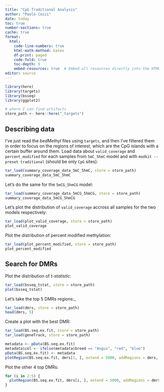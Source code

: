 ```yaml
---
title: "CpG Traditional Analysis"
author: "Paolo Cozzi"
date: today
toc: true
number-sections: true
cache: true
format:
  html:
    code-line-numbers: true
    html-math-method: katex
    df-print: paged
    code-fold: true
    toc-depth: 5
    embed-resources: true  # Embed all resources directly into the HTML file
editor: source
---
```


```r
library(here)
library(targets)
library(bsseq)
library(ggplot2)

# where I can find artifacts
store_path <- here::here("_targets")
```

## Describing data

I've just read the *bedMethyl* files using `targets`, and then I've filtered them
in order to focus on the regions of interest, which are the CpG islands with
a certain buffer around them. Load data about `valid_coverage` and `percent_modified`
for each samples from `5mC_5hmC` model and with `modkit --preset traditional`
(should be only `CpG` sites):

```r
tar_load(summary_coverage_data_5mC_5hmC, store = store_path)
summary_coverage_data_5mC_5hmC
```

Let's do the same for the `5mCG_5hmCG` model:

```r
tar_load(summary_coverage_data_5mCG_5hmCG, store = store_path)
summary_coverage_data_5mCG_5hmCG
```

Let's plot the distribution of `valid_coverage` accross all samples for the two
models respectively:

```r
tar_load(plot_valid_coverage, store = store_path)
plot_valid_coverage
```

Plot the distribution of percent modified methylation:

```r
tar_load(plot_percent_modified, store = store_path)
plot_percent_modified
```

## Search for DMRs

Plot the distribution of *t-statistic*:

```r
tar_load(bsseq_tstat, store = store_path)
plot(bsseq_tstat)
```

Let's take the top 5 DMRs regions:_

```r
tar_load(dmrs, store = store_path)
head(dmrs, 5)
```

Create a plot with the best DMR:

```r
tar_load(BS.seq.ex.fit, store = store_path)
tar_load(geneTrack, store = store_path)

metadata <- pData(BS.seq.ex.fit)
metadata$col <- ifelse(metadata$breed == "Angus", "red", "blue")
pData(BS.seq.ex.fit) <- metadata
plotRegion(BS.seq.ex.fit, dmrs[1, ], extend = 5000, addRegions = dmrs, geneTrack = geneTrack)
```

Plot the other 4 top DMRs:

```r
for (i in 2:5) {
  plotRegion(BS.seq.ex.fit, dmrs[i, ], extend = 5000, addRegions = dmrs, geneTrack = geneTrack)
}
```